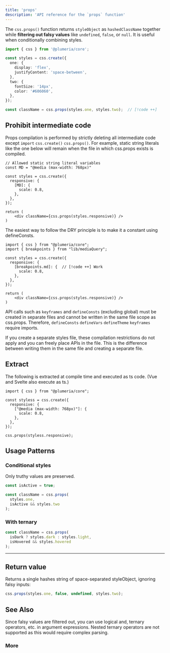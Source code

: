 ```yaml
---
title: 'props'
description: 'API reference for the `props` function'
---
```


The `css.props()` function returns `styleObject` as `hashedClassName` together while **filtering out falsy values** like `undefined`, `false`, or `null`. It is useful when conditionally combining styles.

```ts title="TypeScript"
import { css } from '@plumeria/core';

const styles = css.create({
  one: {
    display: 'flex',
    justifyContent: 'space-between',
  },
  two: {
    fontSize: '14px',
    color: '#606060',
  },
});

const className = css.props(styles.one, styles.two);  // [!code ++]
```

## Prohibit intermediate code
Props compilation is performed by strictly deleting all intermediate code except `import` `css.create()` `css.props()`.
For example, static string literals like the one below will remain when the file in which css.props exists is compiled.

```tsx
// Allowed static string literal variables
const MD = "@media (max-width: 768px)"

const styles = css.create({
  responsive: {
    [MD]: {
      scale: 0.8,
    },
  },
});

return (
    <div className={css.props(styles.responsive)} />
)
```

The easiest way to follow the DRY principle is to make it a constant using defineConsts.
```tsx
import { css } from "@plumeria/core";
import { breakpoints } from "lib/mediaQuery";

const styles = css.create({
  responsive: {
    [breakpoints.md]: {  // [!code ++] Work
      scale: 0.8,
    },
  },
});

return (
    <div className={css.props(styles.responsive)} />
)
```
API calls such as `keyframes` and `defineConsts` (excluding global) must be created in separate files and cannot be written in the same file scope as css.props. Therefore, `defineConsts` `defineVars` `defineTheme` `keyframes` require imports.

<Callout title="Good to know">
If you create a separate styles file, these compilation restrictions do not apply and you can freely place APIs in the file. This is the difference between writing them in the same file and creating a separate file.
</Callout>


## Extract

The following is extracted at compile time and executed as ts code. (Vue and Svelte also execute as ts.)

```tsx
import { css } from "@plumeria/core";

const styless = css.create({
  responsive: {
    ["@media (max-width: 768px)"]: {
      scale: 0.8,
    },
  },
});

css.props(styless.responsive);
```

## Usage Patterns

### Conditional styles

Only truthy values are preserved.

```ts
const isActive = true;

const className = css.props(
  styles.one,
  isActive && styles.two
);
```

### With ternary

```ts
const className = css.props(
  isDark ? styles.dark : styles.light,
  isHovered && styles.hovered
);
```

---

## Return value
Returns a single hashes string of space-separated styleObject, ignoring falsy inputs:

```ts
css.props(styles.one, false, undefined, styles.two);
```


## See Also

<Callout title="Good to know">
  Since falsy values are filtered out, you can use logical and, ternary
  operators, etc. in argument expressions.  
  Nested ternary operators are not supported as this would require complex parsing.
</Callout>

### More

<Cards>
  <Card title="See more about css.create" href="/docs/reference/create" />
  <Card title="See more about css.pseudo" href="/docs/reference/pseudo" />
</Cards>
